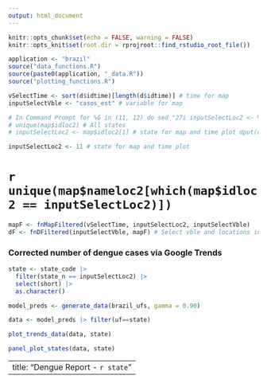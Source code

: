 ```yaml
---
output: html_document
---
```


```r
knitr::opts_chunk$set(echo = FALSE, warning = FALSE)
knitr::opts_knit$set(root.dir = rprojroot::find_rstudio_root_file())
```

```r
application <- "brazil"
source("data_functions.R")
source(paste0(application, "_data.R"))
source("plotting_functions.R")

```


```r
vSelectTime <- sort(d$idtime)[length(d$idtime)] # time for map
inputSelectVble <- "casos_est" # variable for map

# In Command Prompt for %G in (11, 12) do sed "27i inputSelectLoc2 <- %G"  C:\dengue-tracker\dengue-report-base.Rmd >  C:\dengue-tracker\dengue-report-%G.Rmd
# unique(map$idloc2) # All states
# inputSelectLoc2 <- map$idloc2[1] # state for map and time plot dput(unique(map$idloc2))

inputSelectLoc2 <- 11 # state for map and time plot
```

# `r unique(map$nameloc2[which(map$idloc2 == inputSelectLoc2)])`

```r
mapF <- fnMapFiltered(vSelectTime, inputSelectLoc2, inputSelectVble)
dF <- fnDFiltered(inputSelectVble, mapF) # Select vble and locations in mapF (in state)
```

<!---
### Dengue and Google trends in each state (now cases each municipality)

 # ```{r, echo = FALSE}
# fnTimeplot(dF)
# ```
-->

### Corrected number of dengue cases via Google Trends

```r
state <- state_code |>
  filter(state_n == inputSelectLoc2) |>
  select(short) |>
  as.character()

model_preds <- generate_data(brazil_ufs, gamma = 0.90)

data <- model_preds |> filter(uf==state)

plot_trends_data(data, state)
```

```r
panel_plot_states(data, state)
```

---
title: "Dengue Report - `r state`"
---
